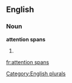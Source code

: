 
==English==

===Noun===
'''attention spans'''

# {{plural of|[[attention span]]}}

[[Category:English plurals]]

[[fr:attention spans]]